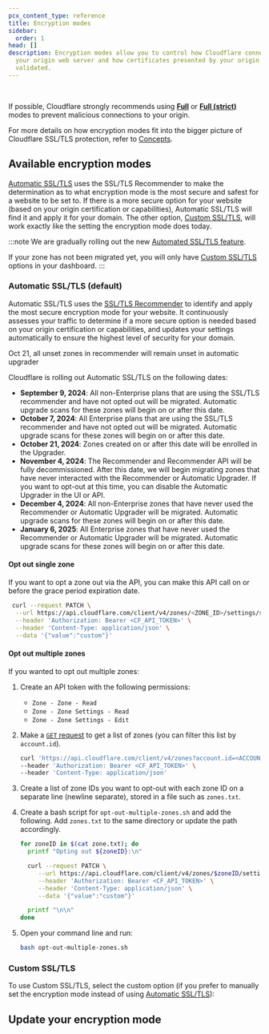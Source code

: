 ```yaml
---
pcx_content_type: reference
title: Encryption modes
sidebar:
  order: 1
head: []
description: Encryption modes allow you to control how Cloudflare connects to
  your origin web server and how certificates presented by your origin are
  validated.
---
```



<Render file="encryption-mode-definition" /> <br />

If possible, Cloudflare strongly recommends using [**Full**](/ssl/origin-configuration/ssl-modes/full/) or [**Full (strict)**](/ssl/origin-configuration/ssl-modes/full-strict/) modes to prevent malicious connections to your origin.

For more details on how encryption modes fit into the bigger picture of Cloudflare SSL/TLS protection, refer to [Concepts](/ssl/concepts/#ssltls-certificate).

## Available encryption modes

[Automatic SSL/TLS](#automatic-ssltls-default) uses the SSL/TLS Recommender to make the determination as to what encryption mode is the most secure and safest for a website to be set to. If there is a more secure option for your website (based on your origin certification or capabilities), Automatic SSL/TLS will find it and apply it for your domain. The other option, [Custom SSL/TLS](#custom-ssltls), will work exactly like the setting the encryption mode does today.

:::note
We are gradually rolling out the new [Automated SSL/TLS feature](#automatic-ssltls-default).

If your zone has not been migrated yet, you will only have [Custom SSL/TLS](#custom-ssltls) options in your dashboard.
:::

### Automatic SSL/TLS (default)

Automatic SSL/TLS uses the [SSL/TLS Recommender](/ssl/origin-configuration/ssl-tls-recommender/) to identify and apply the most secure encryption mode for your website. It continuously assesses your traffic to determine if a more secure option is needed based on your origin certification or capabilities, and updates your settings automatically to ensure the highest level of security for your domain.

Oct 21, all unset zones in recommender will remain unset in automatic upgrader

Cloudflare is rolling out Automatic SSL/TLS on the following dates:

- **September 9, 2024**: All non-Enterprise plans that are using the SSL/TLS recommender and have not opted out will be migrated. Automatic upgrade scans for these zones will begin on or after this date.
- **October 7, 2024**: All Enterprise plans that are using the SSL/TLS recommender and have not opted out will be migrated. Automatic upgrade scans for these zones will begin on or after this date.
- **October 21, 2024**: Zones created on or after this date will be enrolled in the Upgrader.
- **November 4, 2024**: The Recommender and Recommender API will be fully decommissioned. After this date, we will begin migrating zones that have never interacted with the Recommender or Automatic Upgrader. If you want to opt-out at this time, you can disable the Automatic Upgrader in the UI or API.
- **December 4, 2024**: All non-Enterprise zones that have never used the Recommender or Automatic Upgrader will be migrated. Automatic upgrade scans for these zones will begin on or after this date.
- **January 6, 2025**: All Enterprise zones that have never used the Recommender or Automatic Upgrader will be migrated. Automatic upgrade scans for these zones will begin on or after this date.

#### Opt out single zone

If you want to opt a zone out via the API, you can make this API call on or before the grace period expiration date.

```bash
 curl --request PATCH \
  --url https://api.cloudflare.com/client/v4/zones/<ZONE_ID>/settings/ssl_automatic_mode \
  --header 'Authorization: Bearer <CF_API_TOKEN>' \
  --header 'Content-Type: application/json' \
  --data '{"value":"custom"}'
```

#### Opt out multiple zones

If you wanted to opt out multiple zones:

1. Create an API token with the following permissions:
   - `Zone - Zone - Read`
   - `Zone - Zone Settings - Read`
   - `Zone - Zone Settings - Edit`
2. Make a [`GET` request](/api/operations/zones-get) to get a list of zones (you can filter this list by `account.id`).

   ```bash "account.id=<ACCOUNT_ID>"
   curl 'https://api.cloudflare.com/client/v4/zones?account.id=<ACCOUNT_ID>' \
   --header 'Authorization: Bearer <CF_API_TOKEN>' \
   --header 'Content-Type: application/json'
   ```

3. Create a list of zone IDs you want to opt-out with each zone ID on a separate line (newline separate), stored in a file such as `zones.txt`.
4. Create a bash script for `opt-out-multiple-zones.sh` and add the following. Add `zones.txt` to the same directory or update the path accordingly.

   ```bash title="opt-out-multiple-zones.sh"
   for zoneID in $(cat zone.txt); do
     printf "Opting out ${zoneID}:\n"

     curl --request PATCH \
   		--url https://api.cloudflare.com/client/v4/zones/$zoneID/settings/ssl_automatic_mode \
   		--header 'Authorization: Bearer <CF_API_TOKEN>' \
   		--header 'Content-Type: application/json' \
   		--data '{"value":"custom"}'

     printf "\n\n"
   done
   ```

5. Open your command line and run:

   ```bash
   bash opt-out-multiple-zones.sh
   ```

### Custom SSL/TLS

To use Custom SSL/TLS, select the custom option (if you prefer to manually set the encryption mode instead of using [Automatic SSL/TLS](#automatic-ssltls-default)):

<DirectoryListing descriptions />

## Update your encryption mode

<Tabs syncKey="dashPlusAPI"> <TabItem label="Dashboard">

<Render file="change-encryption-mode-dash" />

</TabItem> <TabItem label="API">

<Render file="change-encryption-mode-api" />

</TabItem> </Tabs>

<Render file="configuration-rule-promotion" product="rules" />
